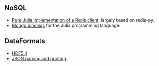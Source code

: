 
== NoSQL ==

* [https://github.com/msainz/Redis.jl Pure Julia implementation of a Redis client], largely based on redis-py.
* [https://github.com/Lytol/Mongo.jl Mongo bindings] for the Julia programming language.

== DataFormats ==

* [https://github.com/timholy/HDF5.jl HDF5.jl]
* [https://github.com/JuliaLang/JSON.jl JSON parsing and printing].

